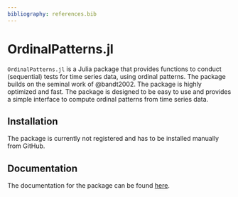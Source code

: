 ```yaml
---
bibliography: references.bib
---
```


#  OrdinalPatterns.jl 

<!-- [![Build Status](https://github.com/AdaemmerP/OrdinalPatterns.jl/actions/workflows/CI.yml/badge.svg?branch=main)](https://github.com/AdaemmerP/OrdinalPatterns.jl/actions/workflows/CI.yml?query=branch%3Amain) -->

`OrdinalPatterns.jl` is a Julia package that provides functions to conduct (sequential) tests for time series data, using ordinal patterns. The package builds on the seminal work of @bandt2002. The package is highly optimized and fast. The package is designed to be easy to use and provides a simple interface to compute ordinal patterns from time series data.

## Installation

The package is currently not registered and has to be installed manually from GitHub.

## Documentation

The documentation for the package can be found [here](https://adaemmerp.github.io/OrdinalPatterns.jl).